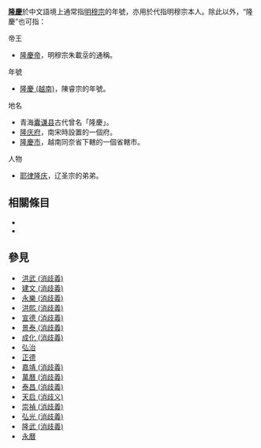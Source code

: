 {{Wiktionary|隆慶}}
'''[[隆慶|隆慶]]'''於中文語境上通常指[[明穆宗|明穆宗]]的年號，亦用於代指明穆宗本人。除此以外，“隆慶”也可指：

;帝王
*[[明穆宗|隆慶帝]]，明穆宗朱載坖的通稱。

;年號
*[[隆慶_(越南)|隆慶 (越南)]]，陳睿宗的年號。

;地名
*青海[[囊谦县|囊谦县]]古代曾名「隆慶」。
*[[隆庆府|隆庆府]]，南宋時設置的一個府。
*[[隆慶市|隆慶市]]，越南同奈省下轄的一個省轄市。

;人物
*[[耶律隆庆|耶律隆庆]]，辽圣宗的弟弟。

==相關條目==
* {{Prefix|隆慶}}
* {{Prefix|隆庆}}

==參見==
* [[洪武_(消歧義)|洪武 (消歧義)]]
* [[建文_(消歧義)|建文 (消歧義)]]
* [[永樂_(消歧義)|永樂 (消歧義)]]
* [[洪熙_(消歧義)|洪熙 (消歧義)]]
* [[宣德_(消歧義)|宣德 (消歧義)]]
* [[景泰_(消歧義)|景泰 (消歧義)]]
* [[成化_(消歧義)|成化 (消歧義)]]
* [[弘治|弘治]]
* [[正德|正德]]
* [[嘉靖_(消歧義)|嘉靖 (消歧義)]]
* [[萬曆_(消歧義)|萬曆 (消歧義)]]
* [[泰昌_(消歧義)|泰昌 (消歧義)]]
* [[天启_(消歧义)|天启 (消歧义)]]
* [[崇禎_(消歧義)|崇禎 (消歧義)]]
* [[弘光_(消歧義)|弘光 (消歧義)]]
* [[隆武_(消歧義)|隆武 (消歧義)]]
* [[永曆|永曆]]

{{Disambig|cat=年号消歧义}}
{{disambig|T|Cat=二字亞洲相關消歧義}}